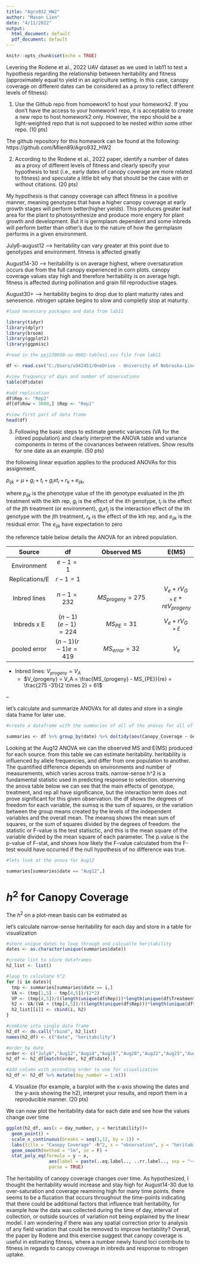 ```yaml
---
title: "Agro932_HW2"
author: "Mason Lien"
date: "4/11/2022"
output:
  html_document: default
  pdf_document: default
---
```


```r
knitr::opts_chunk$set(echo = TRUE)
```

Levering the Rodene et al., 2022 UAV dataset as we used in lab11 to test a hypothesis regarding the relationship between heritability and fitness (approximately equal to yield in an agriculture setting. In this case, canopy coverage on different dates can be considered as a proxy to reflect different levels of fitness):

1. Use the Github repo from homoework1 to host your homework2. If you don’t have the access to your homework1 repo, it is acceptable to create a new repo to host homework2 only. However, the repo should be a light-weighted repo that is not supposed to be nested within some other repo. (10 pts)

The github repository for this homework can be found at the following: https://github.com/Mlien89/Agro932_HW2

2. According to the Rodene et al., 2022 paper, identify a number of dates as a proxy of different levels of fitness and clearly specify your hypothesis to test (i.e., early dates of canopy coverage are more related to fitness) and speculate a little bit why that should be the case with or without citations. (20 pts)

My hypothesis is that canopy coverage can affect fitness in a positive manner, meaning genotypes that have a higher canopy coverage at early growth stages will perform better(higher yields). This produces greater leaf area for the plant to photosynthesize and produce more engery for plant growth and development. But it is germplasm dependent and some inbreds will perform better than other's due to the nature of how the germplasm performs in a given environment. 

July6-august12 --> heritability can vary greater at this point due to genotypes and environment. fitness is affected greatly

August14-30 --> heritability is on average highest, where oversaturation occurs due from the full canopy experienced in corn plots. canopy coverage values stay high and therefore heritability is on average high. fitness is affected during pollination and grain fill reproductive stages.

August30+ --> heritability begins to drop due to plant maturity rates and senesence. nitrogen uptake begins to slow and completly stop at maturity. 


```r

#load necessary packages and data from lab11

library(tidyr)
library(dplyr)
library(broom)
library(ggplot2)
library(ggpmisc)

#read in the ppj220030-su-0002-tables1.csv file from lab11

df <- read.csv("C:/Users/u942451/OneDrive - University of Nebraska-Lincoln/school/PhD/2022-agro932-lab/data/ppj220030-sup-0002-tables1.csv")

#view frequency of days and number of observations
table(df$date)

#add replication
df$Rep <- "Rep2"
df[df$Row < 3000,] $Rep <- "Rep1"

#view first part of data frame
head(df)
```


3. Following the basic steps to estimate genetic variances (VA for the inbred population) and clearly interpret the ANOVA table and variance components in terms of the covariances between relatives. Show results for one date as an example. (50 pts)


the following linear equation applies to the produced ANOVAs for this assignment. 

$p_{ijk} = \mu + g_i + t_i + g_i x t_i + r_k + e_{ijk}$,

where $p_{ijk}$ is the phenotype value of the ith genotype evaluated in the jth treatment with the kth rep,
$g_i$ is the effect of the ith genotype,
$t_i$ is the effect of the jth treatment (or environment),
$g_i x t_j$ is the interaction effect of the ith genotype with the jth treatment,
$r_k$ is the effect of the kth rep,
and $e_{ijk}$ is the residual error. The $e_{ijk}$ have expectation to zero



the reference table below details the ANOVA for an inbred population. 


| Source        |    df     |  Observed MS      |  E(MS) |
| :------:      | :-------: | :--------------------:|:------: | 
| Environment   | $e-1=1$       |   |  |   
| Replications/E        | $r-1=1$    |   |  | 
| Inbred lines       | $n-1=232$       | $MS_{progeny}=275$  | $V_e + rV_{G \times E} + reV_{progeny}$       | 
| Inbreds x E   | $(n-1)(e-1)=224$   |  $MS_{PE}=31$ | $V_e + rV_{G \times E}$       | 
| pooled error  | $(n-1)(r-1)e=419$   |  $MS_{error}=32$ | $V_e$       | 

- Inbred lines: $V_{progeny} = V_A$
  - $V_{progeny} = V_A = \frac{MS_{progeny} - MS_{PE}}{re} = \frac{275 -31}{2 \times 2} = 61$

--


let's calculate and summarize ANOVA's for all dates and store in a single data frame for later use.

```r

#create a dataframe with the summaries of all of the anovas for all of the dates for canopy coverage

summaries <- df %>% group_by(date) %>% do(tidy(aov(Canopy_Coverage ~ Genotype + Treatment + Genotype:Treatment + Rep, data = .)))

```

Looking at the Aug12 ANOVA we can the observed MS and E(MS) produced for each source. from this table we can estimate heritability. heritability is influenced by allele frequencies, and differ from one population to another. The quantified difference depends on environments and number of measurements, which varies across traits. narrow-sense h^2 is a fundamental statistic used in predicting response to selection. observing the anova table below we can see that the main effects of genotype, treatment, and rep all have significance, but the interaction term does not prove significant for this given observation. the df shows the degrees of freedom for each variable, the sumsq is the sum of squares, or the variation between the group means created by the levels of the independent variables and the overall mean. The meansq shows the mean sum of squares, or the sum of squares divided by the degrees of freedom. the statistic or F-value is the test statisctic, and this is the mean square of the variable divided by the mean square of each parameter. The p.value is the p-value of F-stat, and shows how likely the F-value calculated from the F-test would have occurred if the null hypothesis of no difference was true. 


```r

#lets look at the anova for Aug12

summaries[summaries$date == "Aug12",]

```


# $h^2$ for Canopy Coverage

The $h^2$ on a plot-mean basis can be estimated as

\begin{align*}
h^2 & = \frac{V_{A}}{V_{A} + V_{\bar{Y}}} \\
    & = \frac{V_{A}}{V_{A} + V_{G \times E}/e + V_{e}/(re)} \\
    & = \frac{61}{61 + 31/4} = 0.89 \\
\end{align*}


let's calculate narrow-sense heritability for each day and store in a table for visualization

```r

#store unique dates to loop through and calcualte heritability
dates <- as.character(unique(summaries$date))

#create list to store dataframes
h2_list <- list()

#loop to calculate h^2
for (i in dates){
  tmp <- summaries[summaries$date == i,]
  VA <- (tmp[1,5] - tmp[4,5])/(2*2)
  VP <- (tmp[4,5])/((length(unique(df$Rep)))*length(unique(df$Treatment)))
  h2 <- VA/(VA + (tmp[4,5])/((length(unique(df$Rep)))*length(unique(df$Treatment))))
  h2_list[[i]] <- cbind(i, h2)
}

#combine into single data frame
h2_df <- do.call("rbind", h2_list)
names(h2_df) <- c("date", "heritability")

#order by date
order <- c("July6","Aug12","Aug14","Aug16","Aug20","Aug22","Aug23","Aug26","Aug30","Sept1","Sept3","Sept5")
h2_df <- h2_df[match(order, h2_df$date),]

#add column with ascending order to use for visualization
h2_df <- h2_df %>% mutate(day_number = 1:n())

```


4. Visualize (for example, a barplot with the x-axis showing the dates and the y-axis showing the h2), interpret your results, and report them in a reproducible manner. (20 pts)

We can now plot the heritability data for each date and see how the values change over time

```r

ggplot(h2_df, aes(x = day_number, y = heritability))+
  geom_point() +
  scale_x_continuous(breaks = seq(1,12, by = 1)) +
  labs(title = "Canopy Coverage" ~h^2, x = "observation", y = "heritability (%)") +
  geom_smooth(method = "lm", se = F) +
  stat_poly_eq(formula = y ~ x, 
                aes(label = paste(..eq.label.., ..rr.label.., sep = "~~~")), 
                parse = TRUE)

```


The heritability of canopy coverage changes over time. As hypothesized, I thought the heritability would increase and stay high for August14-30 due to over-saturation and coverage reamining high for many time points. there seems to be a flucation that occurs throughout the time-points indicating that there could be additional factors that influence trait heritability, for example how the data was collected during the time of day, interval of collection, or outside sources of variation not being explained by the linear model. I am wondering if there was any spatial correction prior to analysis of any field variation that could be removed to improve heritability? Overall, the paper by Rodene and this exercise suggest that canopy coverage is useful in estimating fitness, where a number newly found loci contribute to fitness in regards to canopy coverage in inbreds and response to nitrogen uptake.
